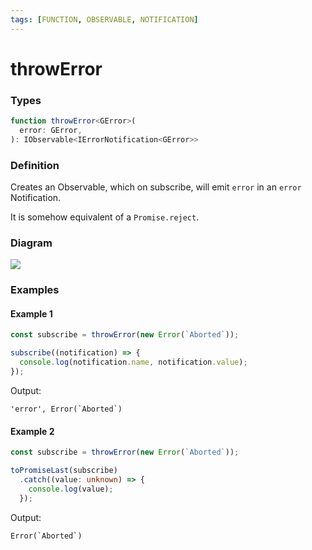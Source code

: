 ```yaml
---
tags: [FUNCTION, OBSERVABLE, NOTIFICATION]
---
```


# throwError

### Types

```ts
function throwError<GError>(
  error: GError,
): IObservable<IErrorNotification<GError>>
```

### Definition

Creates an Observable, which on subscribe, will emit `error` in an `error` Notification.

It is somehow equivalent of a `Promise.reject`.

### Diagram

![](example-diagram.svg)

### Examples

#### Example 1

```ts
const subscribe = throwError(new Error(`Aborted`));

subscribe((notification) => {
  console.log(notification.name, notification.value);
});
```


Output:

```text
'error', Error(`Aborted`)
```

#### Example 2

```ts
const subscribe = throwError(new Error(`Aborted`));

toPromiseLast(subscribe)
  .catch((value: unknown) => {
    console.log(value);
  });
```


Output:

```text
Error(`Aborted`)
```
